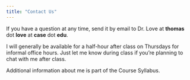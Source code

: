```yaml
---
title: "Contact Us"
---
```


If you have a question at any time, send it by email to Dr. Love at **thomas** dot **love** at **case** dot **edu**.

I will generally be available for a half-hour after class on Thursdays for informal office hours. Just let me know during class if you're planning to chat with me after class.

Additional information about me is part of the Course Syllabus.